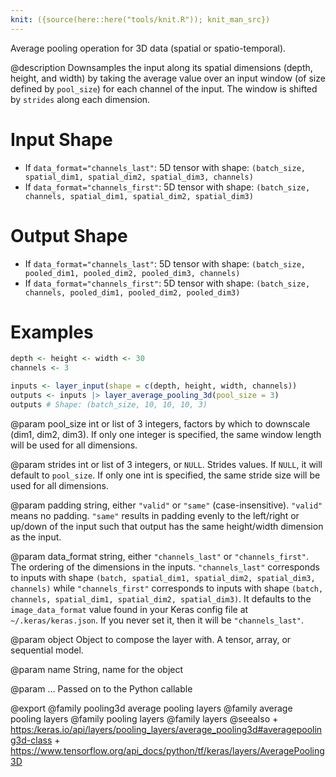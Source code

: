 ```yaml
---
knit: ({source(here::here("tools/knit.R")); knit_man_src})
---
```

Average pooling operation for 3D data (spatial or spatio-temporal).

@description
Downsamples the input along its spatial dimensions (depth, height, and
width) by taking the average value over an input window (of size defined by
`pool_size`) for each channel of the input. The window is shifted by
`strides` along each dimension.

# Input Shape
- If `data_format="channels_last"`:
    5D tensor with shape:
    `(batch_size, spatial_dim1, spatial_dim2, spatial_dim3, channels)`
- If `data_format="channels_first"`:
    5D tensor with shape:
    `(batch_size, channels, spatial_dim1, spatial_dim2, spatial_dim3)`

# Output Shape
- If `data_format="channels_last"`:
    5D tensor with shape:
    `(batch_size, pooled_dim1, pooled_dim2, pooled_dim3, channels)`
- If `data_format="channels_first"`:
    5D tensor with shape:
    `(batch_size, channels, pooled_dim1, pooled_dim2, pooled_dim3)`

# Examples
```r
depth <- height <- width <- 30
channels <- 3

inputs <- layer_input(shape = c(depth, height, width, channels))
outputs <- inputs |> layer_average_pooling_3d(pool_size = 3)
outputs # Shape: (batch_size, 10, 10, 10, 3)
```

@param pool_size
int or list of 3 integers, factors by which to downscale
(dim1, dim2, dim3). If only one integer is specified, the same
window length will be used for all dimensions.

@param strides
int or list of 3 integers, or `NULL`. Strides values. If `NULL`,
it will default to `pool_size`. If only one int is specified, the
same stride size will be used for all dimensions.

@param padding
string, either `"valid"` or `"same"` (case-insensitive).
`"valid"` means no padding. `"same"` results in padding evenly to
the left/right or up/down of the input such that output has the same
height/width dimension as the input.

@param data_format
string, either `"channels_last"` or `"channels_first"`.
The ordering of the dimensions in the inputs. `"channels_last"`
corresponds to inputs with shape
`(batch, spatial_dim1, spatial_dim2, spatial_dim3, channels)` while
`"channels_first"` corresponds to inputs with shape
`(batch, channels, spatial_dim1, spatial_dim2, spatial_dim3)`.
It defaults to the `image_data_format` value found in your Keras
config file at `~/.keras/keras.json`. If you never set it, then it
will be `"channels_last"`.

@param object
Object to compose the layer with. A tensor, array, or sequential model.

@param name
String, name for the object

@param ...
Passed on to the Python callable

@export
@family pooling3d average pooling layers
@family average pooling layers
@family pooling layers
@family layers
@seealso
+ <https:/keras.io/api/layers/pooling_layers/average_pooling3d#averagepooling3d-class>
+ <https://www.tensorflow.org/api_docs/python/tf/keras/layers/AveragePooling3D>
